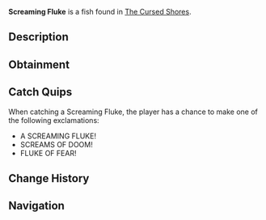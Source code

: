 {{FishInfobox
|image          = Screaming Fluke.png
|rarity         = Legendary
|sea            = Second Sea
|location       = [[The Cursed Shores]]
|sublocation    = 
|sources        = Fishing Rod
|radar_location = 
|prog_speed     = -75
|xp             = 2500
|weather        = Windy
|time           = Night
|season         = Autumn
|bait           = Mist Worms
|base_weight    = 19.2
|base_value     = 2000
|weight_range   = 11.2
|base_chance    = 25
|base_resil     = 7
}}
'''Screaming Fluke''' is a {{Rarity|Legendary}} fish found in [[The Cursed Shores]].

== Description ==
{{Description|A deafening horror that shatters the silence of the deep.|Bestiary Entry}}

== Obtainment ==
{{Description|It wails where the waters tremble.|Bestiary Hint}}
{{Fish Availability|
The Cursed Shores
|top_rods      = 
Great Rod of Oscar\67752.72\182260.89;
Astralhook Rod\64189.19\183282.83;
Krampus's Rod\57014.46\92878.9;
Free Spirit Rod\56887.28\165994.59;
Fang of the Eclipse\55918.38\181933.43;
Magma Rod\50511.21\82285.41;
Plastic Rod\44197.31\71999.73;
Frostfire Rod\31804.65\63306.67;
Carrot Rod\53941.09\165542.92;
Fischer's Rod\31976.06\75579.06;
Fast Rod\24159.69\57104.18;
Blazebringer Rod\43758.01\140445.68;
Verdant Shear Rod\43398.21\143339.88;
Trident Rod\36808.56\114760.25;
Seraphic Rod\32343.44\105965.05;
Ethereal Prism Rod\31774.78\100974.26;
No-Life Rod\30522.1\95535.98;
Challenger's Rod\30389.36\96287.9;
Rod Of The Forgotten Fang\28746.89\94178.85;
Rod Of The Exalted One\27892.8\90131.24;
Rod Of The Depths\26579.96\85989.74;
Depthseeker Rod\26500.04\76236.82;
Volcanic Rod\25379.51\76603.26;
Avalanche Rod\25373.1\72647.04;
Steady Rod\25292.79\64435.69;
Zeus Rod\24868.13\75059.76
|recommended   = Astralhook Rod
}}

== Catch Quips ==
When catching a Screaming Fluke, the player has a chance to make one of the following exclamations:
* A SCREAMING FLUKE!
* SCREAMS OF DOOM!
* FLUKE OF FEAR!

== Change History ==
{{Change History|{{subst:Current Version}}}}

== Navigation ==
{{Fish Navbox|The Cursed Shores}}